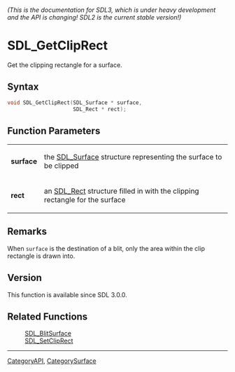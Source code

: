 ====== (This is the documentation for SDL3, which is under heavy development and the API is changing! SDL2 is the current stable version!) ======
= SDL_GetClipRect =

Get the clipping rectangle for a surface.

== Syntax ==

<syntaxhighlight lang='c'>
void SDL_GetClipRect(SDL_Surface * surface,
                     SDL_Rect * rect);
</syntaxhighlight>

== Function Parameters ==

{|
|'''surface'''
|the [[SDL_Surface]] structure representing the surface to be clipped
|-
|'''rect'''
|an [[SDL_Rect]] structure filled in with the clipping rectangle for the surface
|}

== Remarks ==

When <code>surface</code> is the destination of a blit, only the area
within the clip rectangle is drawn into.

== Version ==

This function is available since SDL 3.0.0.

== Related Functions ==

:[[SDL_BlitSurface]]
:[[SDL_SetClipRect]]

----
[[CategoryAPI]], [[CategorySurface]]


